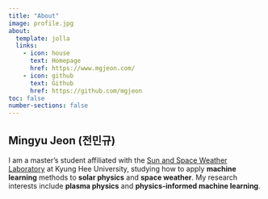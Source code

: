 ```yaml
---
title: "About"
image: profile.jpg
about:
  template: jolla
  links:
    - icon: house
      text: Homepage
      href: https://www.mgjeon.com/
    - icon: github
      text: Github
      href: https://github.com/mgjeon
toc: false
number-sections: false
---
```


## Mingyu Jeon (전민규)

I am a master’s student affiliated with the [Sun and Space Weather Laboratory](https://sunspaceweather.khu.ac.kr/) at Kyung Hee University, studying how to apply **machine learning** methods to **solar physics** and **space weather**. My research interests include **plasma physics** and **physics-informed machine learning**. 